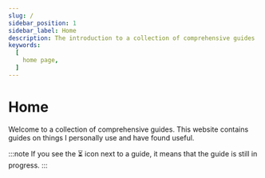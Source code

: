 ```yaml
---
slug: /
sidebar_position: 1
sidebar_label: Home
description: The introduction to a collection of comprehensive guides
keywords:
  [
    home page,
  ]
---
```


# Home

Welcome to a collection of comprehensive guides.
This website contains guides on things I personally use and have found useful.

:::note
If you see the ⏳ icon next to a guide, it means that the guide is still in progress.
:::
